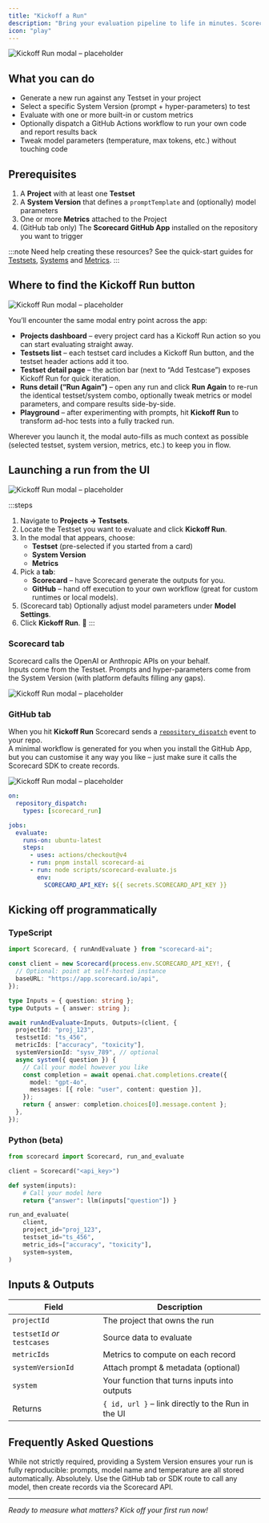 ```yaml
---
title: "Kickoff a Run"
description: "Bring your evaluation pipeline to life in minutes. Scorecard lets you generate LLM outputs and score them with your chosen metrics instantly – all from the Scorecard UI or straight from CI."
icon: "play"
---
```


![Kickoff Run modal – placeholder](../images/kickoff-run/kickoff-run-1.png)

## What you can do

- Generate a new run against any Testset in your project
- Select a specific System Version (prompt \+ hyper-parameters) to test
- Evaluate with one or more built-in or custom metrics
- Optionally dispatch a GitHub Actions workflow to run your own code and report results back
- Tweak model parameters (temperature, max tokens, etc.) without touching code

## Prerequisites

1. A **Project** with at least one **Testset**
2. A **System Version** that defines a `promptTemplate` and (optionally) model parameters
3. One or more **Metrics** attached to the Project
4. (GitHub tab only) The **Scorecard GitHub App** installed on the repository you want to trigger

:::note
Need help creating these resources? See the quick-start guides for [Testsets](/features/testset-management), [Systems](/features/systems) and [Metrics](/features/best-in-class-metrics).
:::

## Where to find the **Kickoff Run** button

![Kickoff Run modal – placeholder](../images/kickoff-run/kickoff-run-2.png)

You’ll encounter the same modal entry point across the app:

- **Projects dashboard** – every project card has a Kickoff Run action so you can start evaluating straight away.
- **Testsets list** – each testset card includes a Kickoff Run button, and the testset header actions add it too.
- **Testset detail page** – the action bar (next to “Add Testcase”) exposes Kickoff Run for quick iteration.
- **Runs detail (“Run Again”)** – open any run and click **Run Again** to re-run the identical testset/system combo, optionally tweak metrics or model parameters, and compare results side-by-side.
- **Playground** – after experimenting with prompts, hit **Kickoff Run** to transform ad-hoc tests into a fully tracked run.

Wherever you launch it, the modal auto-fills as much context as possible (selected testset, system version, metrics, etc.) to keep you in flow.

## Launching a run from the UI

![Kickoff Run modal – placeholder](../images/kickoff-run/kickoff-run-3.png)

:::steps

1. Navigate to **Projects → Testsets**.
2. Locate the Testset you want to evaluate and click **Kickoff Run**.
3. In the modal that appears, choose:
   - **Testset** (pre-selected if you started from a card)
   - **System Version**
   - **Metrics**
4. Pick a **tab**:
   - **Scorecard** – have Scorecard generate the outputs for you.
   - **GitHub** – hand off execution to your own workflow (great for custom runtimes or local models).
5. (Scorecard tab) Optionally adjust model parameters under **Model Settings**.
6. Click **Kickoff Run**. 🎉
   :::

### Scorecard tab

Scorecard calls the OpenAI or Anthropic APIs on your behalf.\
Inputs come from the Testset. Prompts and hyper-parameters come from the System Version (with platform defaults filling any gaps).

![Kickoff Run modal – placeholder](../images/kickoff-run/kickoff-run-scorecard-tab.png)

### GitHub tab

When you hit **Kickoff Run** Scorecard sends a [`repository_dispatch`](https://docs.github.com/en/actions/using-workflows/events-that-trigger-workflows#repository_dispatch) event to your repo.\
A minimal workflow is generated for you when you install the GitHub App, but you can customise it any way you like – just make sure it calls the Scorecard SDK to create records.

![Kickoff Run modal – placeholder](../images/kickoff-run/kickoff-run-github-tab.png)

```yaml .github/workflows/scorecard.yml
on:
  repository_dispatch:
    types: [scorecard_run]

jobs:
  evaluate:
    runs-on: ubuntu-latest
    steps:
      - uses: actions/checkout@v4
      - run: pnpm install scorecard-ai
      - run: node scripts/scorecard-evaluate.js
        env:
          SCORECARD_API_KEY: ${{ secrets.SCORECARD_API_KEY }}
```

## Kicking off programmatically

### TypeScript

```ts
import Scorecard, { runAndEvaluate } from "scorecard-ai";

const client = new Scorecard(process.env.SCORECARD_API_KEY!, {
  // Optional: point at self-hosted instance
  baseURL: "https://app.scorecard.io/api",
});

type Inputs = { question: string };
type Outputs = { answer: string };

await runAndEvaluate<Inputs, Outputs>(client, {
  projectId: "proj_123",
  testsetId: "ts_456",
  metricIds: ["accuracy", "toxicity"],
  systemVersionId: "sysv_789", // optional
  async system({ question }) {
    // Call your model however you like
    const completion = await openai.chat.completions.create({
      model: "gpt-4o",
      messages: [{ role: "user", content: question }],
    });
    return { answer: completion.choices[0].message.content };
  },
});
```

### Python (beta)

```py
from scorecard import Scorecard, run_and_evaluate

client = Scorecard("<api_key>")

def system(inputs):
    # Call your model here
    return {"answer": llm(inputs["question"]) }

run_and_evaluate(
    client,
    project_id="proj_123",
    testset_id="ts_456",
    metric_ids=["accuracy", "toxicity"],
    system=system,
)
```

## Inputs & Outputs

| Field                        | Description                                        |
| ---------------------------- | -------------------------------------------------- |
| `projectId`                  | The project that owns the run                      |
| `testsetId` _or_ `testcases` | Source data to evaluate                            |
| `metricIds`                  | Metrics to compute on each record                  |
| `systemVersionId`            | Attach prompt & metadata (optional)                |
| `system`                     | Your function that turns inputs into outputs       |
| Returns                      | `{ id, url }` – link directly to the Run in the UI |

## Frequently Asked Questions

<Accordion>
  <AccordionItem title="Do I need a System Version?">
  While not strictly required, providing a System Version ensures your run is fully reproducible: prompts, model name and temperature are all stored automatically.
</AccordionItem>

  <AccordionItem title="Can I run on self-hosted models?">
  Absolutely. Use the GitHub tab or SDK route to call any model, then create records via the Scorecard API.
</AccordionItem>
</Accordion>

---

_Ready to measure what matters? Kick off your first run now\!_